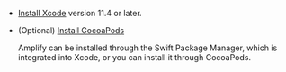 - [Install Xcode](https://developer.apple.com/download/applications/) version 11.4 or later.
- (Optional) [Install CocoaPods](https://guides.cocoapods.org/)

    Amplify can be installed through the Swift Package Manager, which is integrated into Xcode, or you can install it through CocoaPods.
